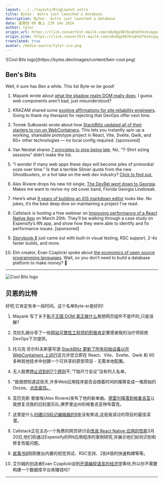 ```yaml
---
layout: ../../layouts/BlogLayout.astro
title: Bytes： Astro just launched a database
description: Bytes： Astro just launched a database
date: 星期四 09 晚上 三月 14o 2024
author: tyler
origin_url: https://click.convertkit-mail4.com/o8u9gp9876sqhkd7mzksqupdg97rr/kkhmh2ulmrqo8vtl/aHR0cHM6Ly9ieXRlcy5kZXYvYXJjaGl2ZXMvMjcx
origin_site: https://click.convertkit-mail4.com/o8u9gp9876sqhkd7mzksqupdg97rr/kkhmh2ulmrqo8vtl/aHR0cHM6Ly9ieXRlcy5kZXYvYXJjaGl2ZXMvMjcx
translated: true
avatar: /media-source/tyler-ico.png
---
```



<Reference client:only="react" title="Bytes： Astro just launched a database" url="https://click.convertkit-mail4.com/o8u9gp9876sqhkd7mzksqupdg97rr/kkhmh2ulmrqo8vtl/aHR0cHM6Ly9ieXRlcy5kZXYvYXJjaGl2ZXMvMjcx" />

<Detail client:only="react">
	![Cool Bits logo](https://bytes.dev/images/content/ben-cool.png)

## Ben's Bits

Well, it sure has Ben a while. This list Byte-er be good!

1.  Mayank wrote about [what the shadow realm DOM really does](https://click.convertkit-mail4.com/o8u9gp9876sqhkd7mzksqupdg97rr/vqh3hmupgl7qpdbg/aHR0cHM6Ly93d3cubWF5YW5rLmNvL2Jsb2cvZGVjbGFyYXRpdmUtc2hhZG93LWRvbS1ndWlkZQ==). I guess web components aren’t bad, just misunderstood?
    
2.  KRAZAM shared some [positive affirmations for site reliability engineers](https://click.convertkit-mail4.com/o8u9gp9876sqhkd7mzksqupdg97rr/l2heh6u3re9d3kh6/aHR0cHM6Ly93d3cueW91dHViZS5jb20vd2F0Y2g_dj1pYThRNTFvdUFfcw==). Going to thank my therapist for rejecting that DevOps offer next time.
    
3.  Tomek Sułkowski wrote about how [StackBlitz updated all of their starters to run on WebContainers](https://click.convertkit-mail4.com/o8u9gp9876sqhkd7mzksqupdg97rr/m2h7h6u8evpl8oim/aHR0cHM6Ly9ibG9nLnN0YWNrYmxpdHouY29tL3Bvc3RzL3dlYmNvbnRhaW5lcnMtc3RhcnRlcnMtdXBkYXRlLw==). This lets you instantly spin up a working, shareable prototype project in React, Vite, Svelte, Qwik, and 60+ other technologies — no local config required. \[sponsored\]
    
4.  Van Neistat shares [7 principles to stop being late](https://click.convertkit-mail4.com/o8u9gp9876sqhkd7mzksqupdg97rr/dphehmu05vg200cm/aHR0cHM6Ly93d3cueW91dHViZS5jb20vd2F0Y2g_dj1IbTRtcjdqelNwUQ==). No, “T-Shirt sizing sessions” didn’t make the list.
    
5.  “I wonder if many web apps these days will become piles of primordial ooze over time.” Is that a terrible Slimer quote from the new Ghostbusters, or a hot take on the web dev industry? [Click to find out.](https://click.convertkit-mail4.com/o8u9gp9876sqhkd7mzksqupdg97rr/e0hph0u046gd07h8/aHR0cHM6Ly90aGVjb2Rpc3QuY29tL2ktYW0taGFwcHktbm90LXRvLWJlLWEtd2ViLWRldmVsb3Blci1hbnltb3JlLw==)
    
6.  Alex Riviere drops his new hit single, [The DevRel went down to Georgia](https://click.convertkit-mail4.com/o8u9gp9876sqhkd7mzksqupdg97rr/7qh7h2uozq7xowaz/aHR0cHM6Ly9hbGV4LnBhcnR5L3Bvc3RzLzIwMjQtMDItMjktdGhlLWRldnJlbC13ZW50LWRvd24tdG8tZ2VvcmdpYQ==). Makes me want to revive my old cover band, Florida Georgia Linebreak.
    
7.  Here’s what [9 years of building an iOS markdown editor](https://click.convertkit-mail4.com/o8u9gp9876sqhkd7mzksqupdg97rr/owhkhwuropv0rocv/aHR0cHM6Ly9wYXBlcmVkaXRvci5hcHAvZGV2) looks like. No jokes, it’s the best deep dive on maintaining a project I’ve read.
    
8.  Callstack is hosting a free webinar on [Improving performance of a React Native App](https://click.convertkit-mail4.com/o8u9gp9876sqhkd7mzksqupdg97rr/p8hehquzxm0pzrcq/aHR0cHM6Ly93d3cuY2FsbHN0YWNrLmNvbS9ldmVudHMvaW1wcm92aW5nLXBlcmZvcm1hbmNlLW9mLWEtcmVhY3QtbmF0aXZlLWFwcC1leHBlbnNpZnktY2FzZS1zdHVkeQ==) on March 20th. They’ll be walking through a case study on Expensify’s RN app, and show how they were able to identify and fix performance issues. \[sponsored\]
    
9.  [Storybook 8](https://click.convertkit-mail4.com/o8u9gp9876sqhkd7mzksqupdg97rr/x0hph3uw3o64wof5/aHR0cHM6Ly9zdG9yeWJvb2suanMub3JnL2Jsb2cvc3Rvcnlib29rLTgv) just came out with built-in visual testing, RSC support, 2-4x faster builds, and more.
    
10.  Elm creator, Evan Czaplicki spoke about [the economics of open source programming languages](https://click.convertkit-mail4.com/o8u9gp9876sqhkd7mzksqupdg97rr/6qhehou7ozg37rto/aHR0cHM6Ly93d3cueW91dHViZS5jb20vd2F0Y2g_dj1YWjN3X2plYzF2OA==). Wait, so you don’t need to build a database platform to make money? 😬
    

* * *


</Detail>

![Cool Bits logo](https://bytes.dev/images/content/ben-cool.png)

## 贝恩的比特

好吧,它肯定有本一段时间。这个名单Byte-er是好的!

1. Mayank 写了关于[影子王国 DOM 真正做什么](https://click.convertkit-mail4.com/o8u9gp9876sqhkd7mzksqupdg97rr/vqh3hmupgl7qpdbg/aHR0cHM6Ly93d3cubWF5YW5rLmNvL2Jsb2cvZGVjbGFyYXRpdmUtc2hhZG93LWRvbS1ndWlkZQ==)我想网页组件不是坏的,只是误解?

2. 克拉扎姆分享了一些[网站可靠性工程师的积极肯定](https://click.convertkit-mail4.com/o8u9gp9876sqhkd7mzksqupdg97rr/l2heh6u3re9d3kh6/aHR0cHM6Ly93d3cueW91dHViZS5jb20vd2F0Y2g_dj1pYThRNTFvdUFfcw==)要感谢我的治疗师拒绝DevOps下次提供。

3. 托马克·苏尔科夫斯基写道:[StackBlitz 更新了所有初始设备以在 WebContainers 上运行](https://click.convertkit-mail4.com/o8u9gp9876sqhkd7mzksqupdg97rr/m2h7h6u8evpl8oim/aHR0cHM6Ly9ibG9nLnN0YWNrYmxpdHouY29tL3Bvc3RzL3dlYmNvbnRhaW5lcnMtc3RhcnRlcnMtdXBkYXRlLw==)这允许您立即在 React、Vite、Svelte、Qwik 和 60 多种其他技术中创建一个可共享的原型项目 - 无需本地配置。

4. 无人股票[停止迟到的7个原则](https://click.convertkit-mail4.com/o8u9gp9876sqhkd7mzksqupdg97rr/dphehmu05vg200cm/aHR0cHM6Ly93d3cueW91dHViZS5jb20vd2F0Y2g_dj1IbTRtcjdqelNwUQ==)不,“T恤尺寸会议”没有列入名单。

5. “我很想知道这些天,许多Web应用程序是否会随着时间的推移变成一堆原始的Oozze。[点击查找。](https://click.convertkit-mail4.com/o8u9gp9876sqhkd7mzksqupdg97rr/e0hph0u046gd07h8/aHR0cHM6Ly90aGVjb2Rpc3QuY29tL2ktYW0taGFwcHktbm90LXRvLWJlLWEtd2ViLWRldmVsb3Blci1hbnltb3JlLw==)

6. 亚历克斯·里维埃(Alex Riviere)发布了他的新单曲。[德雷尔降落到格鲁吉亚](https://click.convertkit-mail4.com/o8u9gp9876sqhkd7mzksqupdg97rr/7qh7h2uozq7xowaz/aHR0cHM6Ly9hbGV4LnBhcnR5L3Bvc3RzLzIwMjQtMDItMjktdGhlLWRldnJlbC13ZW50LWRvd24tdG8tZ2VvcmdpYQ==)让我想复活我的旧封面乐队,佛罗里达州的格鲁吉亚林布雷克。

7. 这里是什么[创建iOS标记编辑器的9年](https://click.convertkit-mail4.com/o8u9gp9876sqhkd7mzksqupdg97rr/owhkhwuropv0rocv/aHR0cHM6Ly9wYXBlcmVkaXRvci5hcHAvZGV2)没有笑话,这是我读过的项目的最佳深潜。

8. Callstack正在主办一个免费的网页研讨会[改进 React Native 应用的性能](https://click.convertkit-mail4.com/o8u9gp9876sqhkd7mzksqupdg97rr/p8hehquzxm0pzrcq/aHR0cHM6Ly93d3cuY2FsbHN0YWNrLmNvbS9ldmVudHMvaW1wcm92aW5nLXBlcmZvcm1hbmNlLW9mLWEtcmVhY3QtbmF0aXZlLWFwcC1leHBlbnNpZnktY2FzZS1zdHVkeQ==)3月20日,他们将通过Expensify的RN应用程序的案例研究,并展示他们如何识别和修复性能问题。

9. [故事书8](https://click.convertkit-mail4.com/o8u9gp9876sqhkd7mzksqupdg97rr/x0hph3uw3o64wof5/aHR0cHM6Ly9zdG9yeWJvb2suanMub3JnL2Jsb2cvc3Rvcnlib29rLTgv)刚刚推出内置的视觉测试、RSC支持、2到4倍的快速构建等等。

10. 艾尔姆的创造者Evan Czaplicki谈到[开源编程语言的经济学](https://click.convertkit-mail4.com/o8u9gp9876sqhkd7mzksqupdg97rr/6qhehou7ozg37rto/aHR0cHM6Ly93d3cueW91dHViZS5jb20vd2F0Y2g_dj1YWjN3X2plYzF2OA==)等待,所以你不需要构建一个数据库平台来赚钱吗?

***


